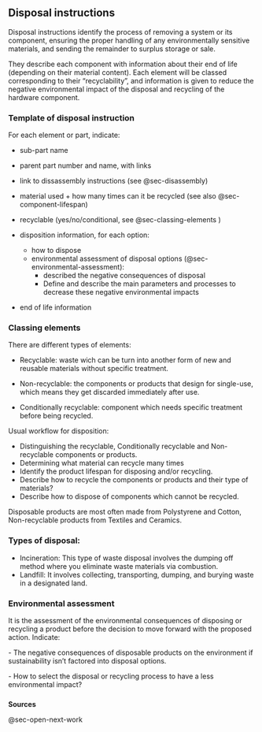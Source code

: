 ## Disposal instructions {#sec-disposal-instructions}

Disposal instructions identify the process of removing a system or its component, ensuring the proper handling of any environmentally sensitive materials, and sending the remainder to surplus storage or sale.

They describe each component with information about their end of life (depending on their material content).
Each element will be classed corresponding to their "recyclability", and information is given to reduce the negative environmental impact of the disposal and recycling of the hardware component.

### Template of disposal instruction

For each element or part, indicate:

-   sub-part name

-   parent part number and name, with links

-   link to dissassembly instructions (see @sec-disassembly)

-   material used + how many times can it be recycled (see also @sec-component-lifespan)

-   recyclable (yes/no/conditional, see @sec-classing-elements )

-   disposition information, for each option:

    -   how to dispose
    -   environmental assessment of disposal options (\@sec-environmental-assessment):
        -   described the negative consequences of disposal
        -   Define and describe the main parameters and processes to decrease these negative environmental impacts

-   end of life information

### Classing elements {#sec-classing-elements}

There are different types of elements:

-   Recyclable: waste wich can be turn into another form of new and reusable materials without specific treatment.

-   Non-recyclable: the components or products that design for single-use, which means they get discarded immediately after use.

-   Conditionally recyclable: component which needs specific treatment before being recycled.

Usual workflow for disposition:

-   Distinguishing the recyclable, Conditionally recyclable and Non-recyclable components or products.
-   Determining what material can recycle many times
-   Identify the product lifespan for disposing and/or recycling.
-   Describe how to recycle the components or products and their type of materials?
-   Describe how to dispose of components which cannot be recycled.

Disposable products are most often made from Polystyrene and Cotton, Non-recyclable products from Textiles and Ceramics.

### Types of disposal:

-   Incineration: This type of waste disposal involves the dumping off method where you eliminate waste materials via combustion.
-   Landfill: It involves collecting, transporting, dumping, and burying waste in a designated land.

### Environmental assessment {#sec-environmental-assessment}

It is the assessment of the environmental consequences of disposing or recycling a product before the decision to move forward with the proposed action.
Indicate:

\- The negative consequences of disposable products on the environment if sustainability isn't factored into disposal options.

\- How to select the disposal or recycling process to have a less environmental impact?

### 

**Sources**

@sec-open-next-work
